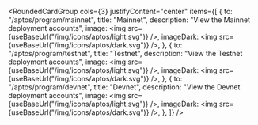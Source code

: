 
<RoundedCardGroup
  cols={3}
  justifyContent="center"
  items={[
    {
      to: "/aptos/program/mainnet",
      title: "Mainnet",
      description: "View the Mainnet deployment accounts",
      image: <img src={useBaseUrl("/img/icons/aptos/light.svg")} />,
      imageDark: <img src={useBaseUrl("/img/icons/aptos/dark.svg")} />,
    },
    {
      to: "/aptos/program/testnet",
      title: "Testnet",
      description: "View the Testnet deployment accounts",
      image: <img src={useBaseUrl("/img/icons/aptos/light.svg")} />,
      imageDark: <img src={useBaseUrl("/img/icons/aptos/dark.svg")} />,
    },
    {
      to: "/aptos/program/devnet",
      title: "Devnet",
      description: "View the Devnet deployment accounts",
      image: <img src={useBaseUrl("/img/icons/aptos/light.svg")} />,
      imageDark: <img src={useBaseUrl("/img/icons/aptos/dark.svg")} />,
    },
  ]}
/>
